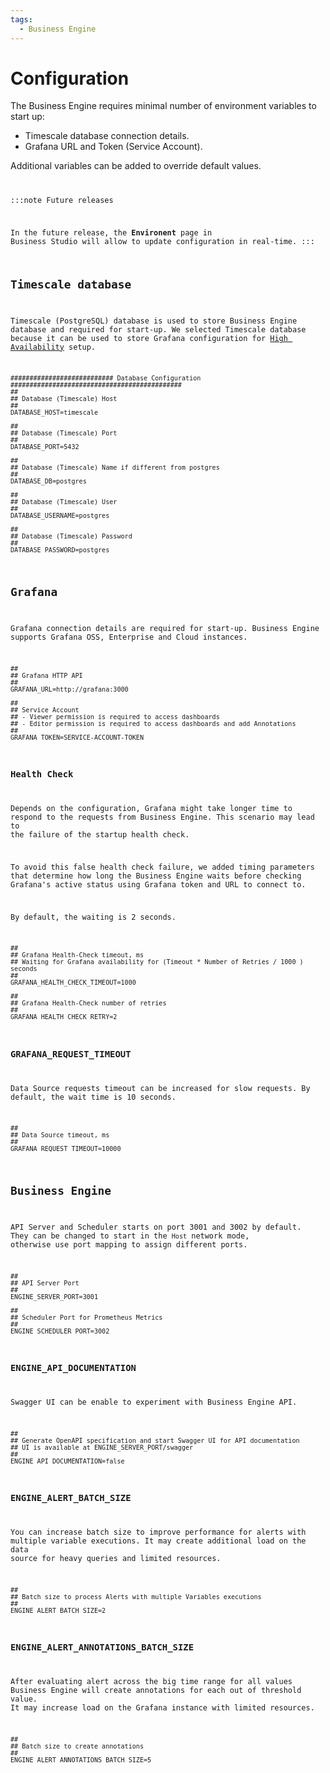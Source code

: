```yaml
---
tags:
  - Business Engine
---
```



# Configuration

The Business Engine requires minimal number of environment variables to start up:

- Timescale database connection details.
- Grafana URL and Token (Service Account).

Additional variables can be added to override default values.

<Code
  url="https://github.com/VolkovLabs/business-intelligence/blob/main/.env"
  language="shell"
/>

:::note Future releases

In the future release, the **Environent** page in Business Studio will allow to update configuration in real-time.
:::

## Timescale database

Timescale (PostgreSQL) database is used to store Business Engine database and required for start-up. We selected Timescale database because it can be used to store Grafana configuration for [High Availability](../../high-availability) setup.

```shell
########################### Database Configuration #############################################
##
## Database (Timescale) Host
##
DATABASE_HOST=timescale

##
## Database (Timescale) Port
##
DATABASE_PORT=5432

##
## Database (Timescale) Name if different from postgres
##
DATABASE_DB=postgres

##
## Database (Timescale) User
##
DATABASE_USERNAME=postgres

##
## Database (Timescale) Password
##
DATABASE_PASSWORD=postgres
```

## Grafana

Grafana connection details are required for start-up. Business Engine supports Grafana OSS, Enterprise and Cloud instances.

```shell
##
## Grafana HTTP API
##
GRAFANA_URL=http://grafana:3000

##
## Service Account
## - Viewer permission is required to access dashboards
## - Editor permission is required to access dashboards and add Annotations
##
GRAFANA_TOKEN=SERVICE-ACCOUNT-TOKEN
```

### Health Check

Depends on the configuration, Grafana might take longer time to respond to the requests from Business Engine. This scenario may lead to the failure of the startup health check.

To avoid this false health check failure, we added timing parameters that determine how long the Business Engine waits before checking Grafana's active status using Grafana token and URL to connect to.

By default, the waiting is 2 seconds.

```shell
##
## Grafana Health-Check timeout, ms
## Waiting for Grafana availability for (Timeout * Number of Retries / 1000 ) seconds
##
GRAFANA_HEALTH_CHECK_TIMEOUT=1000

##
## Grafana Health-Check number of retries
##
GRAFANA_HEALTH_CHECK_RETRY=2
```

### GRAFANA_REQUEST_TIMEOUT

Data Source requests timeout can be increased for slow requests. By default, the wait time is 10 seconds.

```shell
##
## Data Source timeout, ms
##
GRAFANA_REQUEST_TIMEOUT=10000
```

## Business Engine

API Server and Scheduler starts on port 3001 and 3002 by default. They can be changed to start in the `Host` network mode, otherwise use port mapping to assign different ports.

```shell
##
## API Server Port
##
ENGINE_SERVER_PORT=3001

##
## Scheduler Port for Prometheus Metrics
##
ENGINE_SCHEDULER_PORT=3002
```

### ENGINE_API_DOCUMENTATION

Swagger UI can be enable to experiment with Business Engine API.

```shell
##
## Generate OpenAPI specification and start Swagger UI for API documentation
## UI is available at ENGINE_SERVER_PORT/swagger
##
ENGINE_API_DOCUMENTATION=false
```

### ENGINE_ALERT_BATCH_SIZE

You can increase batch size to improve performance for alerts with multiple variable executions. It may create additional load on the data source for heavy queries and limited resources.

```shell
##
## Batch size to process Alerts with multiple Variables executions
##
ENGINE_ALERT_BATCH_SIZE=2
```

### ENGINE_ALERT_ANNOTATIONS_BATCH_SIZE

After evaluating alert across the big time range for all values Business Engine will create annotations for each out of threshold value. It may increase load on the Grafana instance with limited resources.

```shell
##
## Batch size to create annotations
##
ENGINE_ALERT_ANNOTATIONS_BATCH_SIZE=5
```
